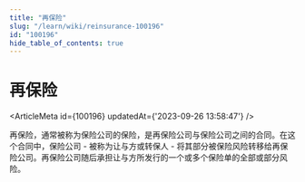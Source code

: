 ```yaml
---
title: "再保险"
slug: "/learn/wiki/reinsurance-100196"
id: "100196"
hide_table_of_contents: true
---
```



# 再保险

<ArticleMeta id={100196} updatedAt={'2023-09-26 13:58:47'} />
<div className='border-solid border-b border-t-0 my-4 border-[var(--ifm-color-gray-300)]' />

再保险，通常被称为保险公司的保险，是再保险公司与保险公司之间的合同。在这个合同中，保险公司 - 被称为让与方或转保人 - 将其部分被保险风险转移给再保险公司。再保险公司随后承担让与方所发行的一个或多个保险单的全部或部分风险。
